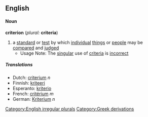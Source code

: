 ==English==

====Noun====
'''criterion''' (''plural:'' '''criteria''')
#a [[standard]] or [[test]] by which [[individual]] [[thing]]s or [[people]] may be [[compare]]d and [[judge]]d
#*Usage Note: The [[singular]] use of [[criteria]] is [[incorrect]]
=====Translations=====
*Dutch: [[criterium]] ''n''
*Finnish: [[kriteeri]]
*Esperanto: [[kriterio]]
*French: [[critérium]] ''m''
*German: [[Kriterium]] ''n''

[[Category:English irregular plurals]]
[[Category:Greek derivations]]